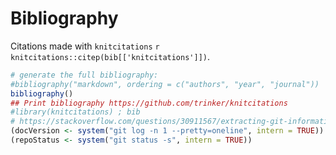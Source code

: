 <!-- *** Bibliography END ***
NB: Do not add yaml code here, put it at the start of the top level Rmd 
-->

# Bibliography

Citations made with `knitcitations` `r knitcitations::citep(bib[['knitcitations']])`.


```r
# generate the full bibliography:
#bibliography("markdown", ordering = c("authors", "year", "journal"))
bibliography()
## Print bibliography https://github.com/trinker/knitcitations
#library(knitcitations) ; bib
# https://stackoverflow.com/questions/30911567/extracting-git-information-in-rstudio
(docVersion <- system("git log -n 1 --pretty=oneline", intern = TRUE))
(repoStatus <- system("git status -s", intern = TRUE))

```


